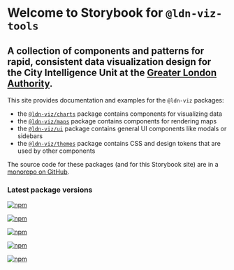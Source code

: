 
<Meta title="Introduction" />

# Welcome to Storybook for `@ldn-viz-tools`

## A collection of components and patterns for rapid, consistent data visualization design for the City Intelligence Unit at the [Greater London Authority](https://www.london.gov.uk).

This site provides documentation and examples for the `@ldn-viz` packages:

- the [`@ldn-viz/charts`](https://www.npmjs.com/package/@ldn-viz/charts) package contains components for visualizing data
- the [`@ldn-viz/maps`](https://www.npmjs.com/package/@ldn-viz/maps) package contains components for rendering maps
- the [`@ldn-viz/ui`](https://www.npmjs.com/package/@ldn-viz/ui) package contains general UI components like modals or sidebars
- the [`@ldn-viz/themes`](https://www.npmjs.com/package/@ldn-viz/themes) package contains CSS and design tokens that are used by other components

The source code for these packages (and for this Storybook site) are in a [monorepo on GitHub](https://github.com/Greater-London-Authority/ldn-viz-tools).

### Latest package versions

[ ![npm](https://img.shields.io/npm/v/%40ldn-viz%2Fcharts?label=%40ldn-viz%2Fcharts%20version) ](https://www.npmjs.com/package/@ldn-viz/charts)

[ ![npm](https://img.shields.io/npm/v/%40ldn-viz%2Fmaps?label=%40ldn-viz%2Fmaps%20version) ](https://www.npmjs.com/package/@ldn-viz/maps)

[ ![npm](https://img.shields.io/npm/v/%40ldn-viz%2Fui?label=%40ldn-viz%2Fui%20version) ](https://www.npmjs.com/package/@ldn-viz/ui)

[ ![npm](https://img.shields.io/npm/v/%40ldn-viz%2Fthemes?label=%40ldn-viz%2Fthemes%20version) ](https://www.npmjs.com/package/@ldn-viz/themes)

[ ![npm](https://img.shields.io/npm/v/%40ldn-viz%2Futils?label=%40ldn-viz%2Futils%20version)  ](https://www.npmjs.com/package/@ldn-viz/utils)

